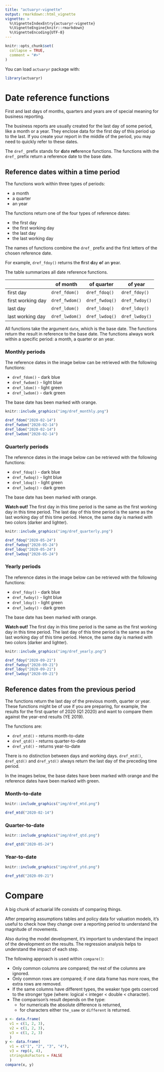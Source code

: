 ---
title: "actuaryr-vignette"
output: rmarkdown::html_vignette
vignette: >
  %\VignetteIndexEntry{actuaryr-vignette}
  %\VignetteEngine{knitr::rmarkdown}
  %\VignetteEncoding{UTF-8}
---

```{r, include = FALSE}
knitr::opts_chunk$set(
  collapse = TRUE,
  comment = "#>"
)
```

You can load `actuaryr` package with:

```{r, warning = FALSE}
library(actuaryr)
```

# Date reference functions

First and last days of months, quarters and years are of special meaning 
for business reporting.

The business reports are usually created for the last day of some period, 
like a month or a year. They enclose data for the first day of this period up 
to the last. If you create your report in the middle of the period, you may 
need to quickly refer to these dates.

The `dref_` prefix stands for **d**ate **ref**erence functions. 
The functions with the `dref_` prefix return a reference date to the base 
date.

## Reference dates within a time period

The functions work within three types of periods:

* a month
* a quarter
* an year

The functions return one of the four types of reference dates:

* the first day
* the first working day
* the last day
* the last working day

The names of functions combine the `dref_` prefix and the first letters 
of the chosen reference date.

For example, `dref_fdoy()` returns the **f**irst **d**ay **o**f an **y**ear.

The table summarizes all date reference functions.

|                   | of month       | of quarter     | of year        |
|-------------------|----------------|----------------|----------------|
| first day         | `dref_fdom()`  | `dref_fdoq()`  | `dref_fdoy()`  |
| first working day | `dref_fwdom()` | `dref_fwdoq()` | `dref_fwdoy()` |
| last day          | `dref_ldom()`  | `dref_ldoq()`  | `dref_ldoy()`  |
| last working day  | `dref_lwdom()` | `dref_lwdoq()` | `dref_lwdoy()` |

All functions take the argument `date`, which is the base date.
The functions return the result in reference to the base date.
The functions always work within a specific period: a month, a quarter 
or an year.

### Monthly periods

The reference dates in the image below can be retrieved 
with the following functions:

* `dref_fdom()` - dark blue
* `dref_fwdom()` - light blue
* `dref_ldom()` - light green
* `dref_lwdom()` - dark green

The base date has been marked with orange.

```{r, echo = FALSE, out.width = "600px"}
knitr::include_graphics("img/dref_monthly.png")
```

```{r}
dref_fdom("2020-02-14")
dref_fwdom("2020-02-14")
dref_ldom("2020-02-14")
dref_lwdom("2020-02-14")
```


### Quarterly periods

The reference dates in the image below can be retrieved 
with the following functions:

* `dref_fdoq()` - dark blue
* `dref_fwdoq()` - light blue
* `dref_ldoq()` - light green
* `dref_lwdoq()` - dark green

The base date has been marked with orange.

**Watch out!** 
The first day in this time period is the same as the first working day 
in this time period. The last day of this time period is the same as 
the last working day of this time period.
Hence, the same day is marked with two colors (darker and lighter).

```{r, echo = FALSE, out.width = "600px"}
knitr::include_graphics("img/dref_quarterly.png")
```

```{r}
dref_fdoq("2020-05-24")
dref_fwdoq("2020-05-24")
dref_ldoq("2020-05-24")
dref_lwdoq("2020-05-24")
```

### Yearly periods

The reference dates in the image below can be retrieved 
with the following functions:

* `dref_fdoy()` - dark blue
* `dref_fwdoy()` - light blue
* `dref_ldoy()` - light green
* `dref_lwdoy()` - dark green

The base date has been marked with orange.

**Watch out!** 
The first day in this time period is the same as the first working day 
in this time period. The last day of this time period is the same as 
the last working day of this time period.
Hence, the same day is marked with two colors (darker and lighter).

```{r, echo = FALSE, out.width = "600px"}
knitr::include_graphics("img/dref_yearly.png")
```

```{r}
dref_fdoy("2020-09-21")
dref_fwdoy("2020-09-21")
dref_ldoy("2020-09-21")
dref_lwdoy("2020-09-21")
```

## Reference dates from the previous period

The functions return the last day of the previous month, quarter or year.
These functions might be of use if you are preparing, for example, 
the results for the first quarter of 2020 (Q1 2020) and want to compare them
against the year-end results (YE 2019).

The functions are:

* `dref_mtd()` - returns month-to-date
* `dref_qtd()` - returns quarter-to-date
* `dref_ytd()` - returns year-to-date

There is no distinction between days and working days. 
`dref_mtd()`, `dref_qtd()` and `dref_ytd()` always return the last day 
of the preceding time period.

In the images below, the base dates have been marked with orange 
and the reference dates have been marked with green.

### Month-to-date

```{r, echo = FALSE, out.width = "600px"}
knitr::include_graphics("img/dref_mtd.png")
```

```{r, eval=FALSE}
dref_mtd("2020-02-14")
```

### Quarter-to-date

```{r, echo = FALSE, out.width = "600px"}
knitr::include_graphics("img/dref_qtd.png")
```

```{r, eval=FALSE}
dref_qtd("2020-05-24")
```

### Year-to-date

```{r, echo = FALSE, out.width = "600px"}
knitr::include_graphics("img/dref_ytd.png")
```

```{r, eval=FALSE}
dref_ytd("2020-09-21")
```

# Compare

A big chunk of actuarial life consists of comparing things.

After preparing assumptions tables and policy data for valuation models,
it's useful to check how they change over a reporting period 
to understand the magnitude of movements.

Also during the model development, it's important to understand the impact
of the development on the results.
The regression analysis helps to understand the impact of each step.

The following approach is used within `compare()`:

* Only common columns are compared; the rest of the columns are ignored.
* Only common rows are compared; if one data frame has more rows, the extra rows 
are removed.
* If the same columns have different types, the weaker type gets coerced to 
the stronger type (where: logical < integer < double < character).
* The comparison's result depends on the type: 
  * for numericals the absolute difference is returned, 
  * for characters either `the_same` or `different` is returned.

```{r, eval=FALSE}
x <- data.frame(
  v1 = c(1, 2, 3),
  v2 = c(1, 2, 3),
  v3 = c(1, 2, 3)
  )
y <- data.frame(
  v1 = c("1", "2", "3", "4"),
  v3 = rep(4, 4),
  stringsAsFactors = FALSE
  )
compare(x, y)
```

